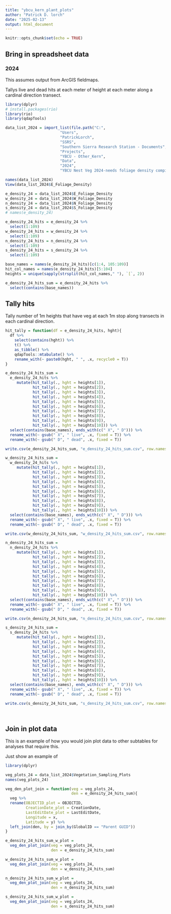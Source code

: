 ```yaml
---
title: "ybcu_kern_plant_plots"
author: "Patrick D. lorch"
date: "2025-02-13"
output: html_document
---
```


```r
knitr::opts_chunk$set(echo = TRUE)
```

## Bring in spreadsheet data


### 2024

This assumes output from ArcGIS fieldmaps.

Tallys live and dead hits at each meter of height at each meter along a cardinal direction transect.

```r
library(dplyr)
# install.packages(rio)
library(rio)
library(qdapTools)

data_list_2024 = import_list(file.path("C:",
                        "Users",
                        "PatrickLorch",
                        "SSRS",
                        "Southern Sierra Research Station - Documents",
                        "Projects",
                        "YBCU - Other_Kern",
                        "Data",
                        "2024",
                        "YBCU Nest Veg 2024-needs foliage density compilation.xlsx")) # , setclass = "tbl", , which = c(1, 2)

names(data_list_2024)
View(data_list_2024$E_Foliage_Density)

e_density_24 = data_list_2024$E_Foliage_Density
w_density_24 = data_list_2024$W_Foliage_Density
n_density_24 = data_list_2024$N_Foliage_Density
s_density_24 = data_list_2024$S_Foliage_Density
# names(e_density_24)

e_density_24_hits = e_density_24 %>%
  select(1:109)
w_density_24_hits = w_density_24 %>%
  select(1:109)
n_density_24_hits = n_density_24 %>%
  select(1:109)
s_density_24_hits = s_density_24 %>%
  select(1:109)

base_names = names(e_density_24_hits)[c(1:4, 105:109)]
hit_col_names = names(e_density_24_hits)[5:104]
heights = unique(sapply(strsplit(hit_col_names," "), `[`, 2))

e_density_24_hits_sum = e_density_24_hits %>%
  select(contains(base_names))
```

## Tally hits 

Tally number of 1m heights that have veg at each 1m stop along transects in each cardinal direction.

```r

hit_tally = function(df = e_density_24_hits, hght){
  df %>%
    select(contains(hght)) %>%
    t() %>%
    as_tibble() %>%
    qdapTools::mtabulate() %>%
    rename_with(~ paste0(hght, " ", .x, recycle0 = T))
}

e_density_24_hits_sum = 
  e_density_24_hits %>%
     mutate(hit_tally(., hght = heights[1]),
            hit_tally(., hght = heights[2]),
            hit_tally(., hght = heights[3]),
            hit_tally(., hght = heights[4]),
            hit_tally(., hght = heights[5]),
            hit_tally(., hght = heights[6]),
            hit_tally(., hght = heights[7]),
            hit_tally(., hght = heights[8]),
            hit_tally(., hght = heights[9]),
            hit_tally(., hght = heights[10])) %>%
  select(contains(base_names), ends_with(c(" X", " D"))) %>%
  rename_with(~ gsub(" X", " live", .x, fixed = T)) %>%
  rename_with(~ gsub(" D", " dead", .x, fixed = T))

write.csv(e_density_24_hits_sum, "e_density_24_hits_sum.csv", row.names = F)

w_density_24_hits_sum = 
  w_density_24_hits %>%
     mutate(hit_tally(., hght = heights[1]),
            hit_tally(., hght = heights[2]),
            hit_tally(., hght = heights[3]),
            hit_tally(., hght = heights[4]),
            hit_tally(., hght = heights[5]),
            hit_tally(., hght = heights[6]),
            hit_tally(., hght = heights[7]),
            hit_tally(., hght = heights[8]),
            hit_tally(., hght = heights[9]),
            hit_tally(., hght = heights[10])) %>%
  select(contains(base_names), ends_with(c(" X", " D"))) %>%
  rename_with(~ gsub(" X", " live", .x, fixed = T)) %>%
  rename_with(~ gsub(" D", " dead", .x, fixed = T))

write.csv(w_density_24_hits_sum, "w_density_24_hits_sum.csv", row.names = F)

n_density_24_hits_sum = 
  n_density_24_hits %>%
     mutate(hit_tally(., hght = heights[1]),
            hit_tally(., hght = heights[2]),
            hit_tally(., hght = heights[3]),
            hit_tally(., hght = heights[4]),
            hit_tally(., hght = heights[5]),
            hit_tally(., hght = heights[6]),
            hit_tally(., hght = heights[7]),
            hit_tally(., hght = heights[8]),
            hit_tally(., hght = heights[9]),
            hit_tally(., hght = heights[10])) %>%
  select(contains(base_names), ends_with(c(" X", " D"))) %>%
  rename_with(~ gsub(" X", " live", .x, fixed = T)) %>%
  rename_with(~ gsub(" D", " dead", .x, fixed = T))

write.csv(n_density_24_hits_sum, "n_density_24_hits_sum.csv", row.names = F)

s_density_24_hits_sum = 
  s_density_24_hits %>%
     mutate(hit_tally(., hght = heights[1]),
            hit_tally(., hght = heights[2]),
            hit_tally(., hght = heights[3]),
            hit_tally(., hght = heights[4]),
            hit_tally(., hght = heights[5]),
            hit_tally(., hght = heights[6]),
            hit_tally(., hght = heights[7]),
            hit_tally(., hght = heights[8]),
            hit_tally(., hght = heights[9]),
            hit_tally(., hght = heights[10])) %>%
  select(contains(base_names), ends_with(c(" X", " D"))) %>%
  rename_with(~ gsub(" X", " live", .x, fixed = T)) %>%
  rename_with(~ gsub(" D", " dead", .x, fixed = T))

write.csv(s_density_24_hits_sum, "s_density_24_hits_sum.csv", row.names = F)
  
  
```


## Join in plot data

This is an example of how you would join  plot data to other subtables for analyses that require this.

Just show an example of 

```r
library(dplyr)

veg_plots_24 = data_list_2024$Vegetation_Sampling_Plots
names(veg_plots_24)

veg_den_plot_join = function(veg = veg_plots_24,
                             den = e_density_24_hits_sum){
  veg %>%
  rename(OBJECTID_plot = OBJECTID,
         CreationDate_plot = CreationDate,
         LastEditDate_plot = LastEditDate,
         Longitude = x,
         Latitude = y) %>%
  left_join(den, by = join_by(GlobalID == "Parent GUID"))
}

e_density_24_hits_sum_w_plot = 
  veg_den_plot_join(veg = veg_plots_24,
                    den = e_density_24_hits_sum)

w_density_24_hits_sum_w_plot = 
  veg_den_plot_join(veg = veg_plots_24,
                    den = w_density_24_hits_sum)

n_density_24_hits_sum_w_plot = 
  veg_den_plot_join(veg = veg_plots_24,
                    den = n_density_24_hits_sum)

s_density_24_hits_sum_w_plot = 
  veg_den_plot_join(veg = veg_plots_24,
                    den = s_density_24_hits_sum)

```

